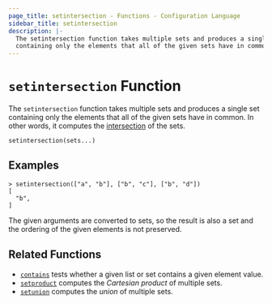 ```yaml
---
page_title: setintersection - Functions - Configuration Language
sidebar_title: setintersection
description: |-
  The setintersection function takes multiple sets and produces a single set
  containing only the elements that all of the given sets have in common.
---
```


# `setintersection` Function

The `setintersection` function takes multiple sets and produces a single set
containing only the elements that all of the given sets have in common.
In other words, it computes the
[intersection](<https://en.wikipedia.org/wiki/Intersection_(set_theory)>) of the sets.

```hcl
setintersection(sets...)
```

## Examples

```shell-session
> setintersection(["a", "b"], ["b", "c"], ["b", "d"])
[
  "b",
]
```

The given arguments are converted to sets, so the result is also a set and
the ordering of the given elements is not preserved.

## Related Functions

- [`contains`](//docs/templates/hcl_templates/functions/collection/contains) tests whether a given list or set contains
  a given element value.
- [`setproduct`](//docs/templates/hcl_templates/functions/collection/setproduct) computes the _Cartesian product_ of multiple
  sets.
- [`setunion`](//docs/templates/hcl_templates/functions/collection/setunion) computes the _union_ of
  multiple sets.
